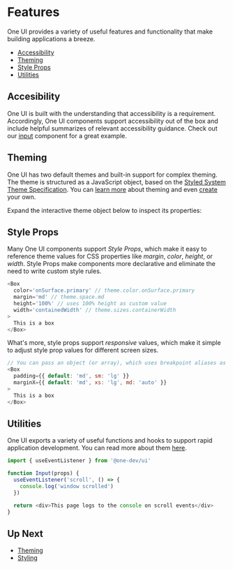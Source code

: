 
<Meta id='features' title='Getting Started/Features' />

# Features

One UI provides a variety of useful features and functionality that make building applications a breeze.

- [Accessibility](#accessibility)
- [Theming](#theming)
- [Style Props](#style-props)
- [Utilities](#utilities)

## Accesibility

One UI is built with the understanding that accessibility is a requirement. Accordingly, One UI components support accessibility out of the box and include helpful summarizes of relevant accessibility guidance. Check out our [input](/?path=/docs/components-input--basic) component for a great example.

## Theming

One UI has two default themes and built-in support for complex theming. The theme is structured as a JavaScript object, based on the [Styled System Theme Specification](https://styled-system.com/theme-specification). You can [learn more](/?path=/docs/theming--page) about theming and even [create](/?path=/story/tools-theme-builder--basic) your own.

Expand the interactive theme object below to inspect its properties:

<ThemeProvider theme={lightTheme}>
  <Box
    marginTop='20px'
    marginBottom='24px'
    padding='20px'
    border='thin'
    borderRadius='4px'
    boxShadow='xs'
  >
    <Inspector data={lightTheme} expandLevel={1} />
  </Box>
</ThemeProvider>

## Style Props

Many One UI components support _Style Props_, which make it easy to reference theme values for CSS properties like _margin_, _color_, _height_, or _width_. Style Props make components more declarative and eliminate the need to write custom style rules.

```javascript
<Box
  color='onSurface.primary' // theme.color.onSurface.primary
  margin='md' // theme.space.md
  height='100%' // uses 100% height as custom value
  width='containedWidth' // theme.sizes.containerWidth
>
  This is a box
</Box>
```

What's more, style props support _responsive_ values, which make it simple to adjust style prop values for different screen sizes.

```javascript
// You can pass an object (or array), which uses breakpoint aliases as keys
<Box
  padding={{ default: 'md', sm: 'lg' }}
  marginX={{ default: 'md', xs: 'lg', md: 'auto' }}
>
  This is a box
</Box>
```

## Utilities

One UI exports a variety of useful functions and hooks to support rapid application development. You can read more about them [here](/?path=/story/utils-reference--page).

```javascript
import { useEventListener } from '@one-dev/ui'

function Input(props) {
  useEventListener('scroll', () => {
    console.log('window scrolled')
  })

  return <div>This page logs to the console on scroll events</div>
}
```

## Up Next

* [Theming](/?path=/docs/theming--page)
* [Styling](/?path=/docs/styling--page)